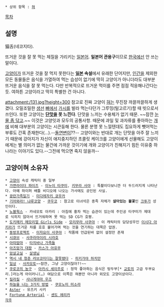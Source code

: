  * 상위 항목 : [[혀]]

[[목차]]
== 설명 ==
猫舌(네코지타).

뜨거운 것을 잘 못 먹는 체질을 가리키는 [[일본어]]. '''일본어 관용구'''이므로 [[한국]]에선 안 쓰는 말이다.

[[고양이]]가 뜨거운 것을 잘 먹지 못한다는 '''[[일본]] 속설'''에서 유래한 단어지만, [[인간]]을 제외한 모든 동물들은 음식을 가열하여 먹는 습성이 없기에 딱히 고양이가 아니더라도 대부분 뜨거운 음식을 잘 못 먹는다. 다만 반복적으로 뜨거운 먹이를 주면 점점 적응해나간다는 듯. 여하튼 고양이라고 딱히 특별한 건 아니다.

attachment:/131.jpg?height=300
참고로 진짜 고양이 [[혀]]는 무진장 까끌까끌하게 생겼다. 오밀조밀한 [[생선]] [[뼈]]에서 [[가시]]를 발라 먹는다던가 그루밍(털고르기)할 때 빗으로서 쓰인다. 
또한 고양이는 '''[[단맛]]을 못 느낀다'''. 단맛을 느끼는 수용체가 없기 때문. ~~잠깐 [[눈물 좀 닦고]].~~ 이것은 고양잇과 모두의 공통사항. 때문에 과일 및 과자류를 좋아하는 [[개]]에 비해 대부분의 고양이는 시큰둥해 한다. 물론 분명 못 느낄텐데도 집요하게 뺏어먹는 부류도 간혹 존재한다(...).--[[돌연변이]]??-- 고양이와는 반대로 개는 단맛을 아주 잘 느끼기 때문에 강아지가 자신이 애지중지하던 초콜릿 케이크를 고양이에게 선물해도 고양이에게는 별 의미가 없는 물건에 가까운 것이기에 개와 고양이가 친해지기 힘든 이유중 하나라는 이야기도 있다.--그전에 먹으면 죽지 않을까--

== 고양이혀 소유자 ==
 * [[고양이]] 속성 캐릭터 중 일부
 * [[가면라이더 파이즈]] - [[이누이 타쿠미]], [[키무라 사야]] : 특촬이다보니깐 더 두드러지게 나타난다. 아예 하이퍼 배틀 비디오에 나오는 가사에도 공인된 사실.
 * [[광란가족일기]] - [[미다레자키 쿄우카]]
 * [[기어와라! 냐루코양]] - [[쿠우코]] : 참고로 이녀석은 종족 자체가 '''살아있는 불꽃'''인 [[크투가]] 성인이다.
 * [[노블웍스]] - 카네모토 아카리 : 아침에 홍차 먹는 습관이 있는데 주인공 타쿠미가 제대로 식히지 않아서 뜨거워하며 못 먹는 SD CG가 호평.
 * [[도키메키 메모리얼 Girls Side]] - [[모리무라 사쿠야]] : 이 캐릭터의 담당성우인 [[이시다 아키라]]가 뜨거운 차를 호호 불어가며 먹는 것을 연기하는 대목은 압권.
 * [[동방프로젝트]] - [[이자요이 사쿠야]] : 작품에 언급된바 없이 설정만 존재
 * [[시큐브]] - [[사쿠라마이리 시라호]]
 * [[아따맘마]] - [[타치바나 가족들]]
 * [[아즈망가 대왕]] - [[카스가 아유무]]
 * [[암살교실]] - [[살생님]]
 * [[역시 내 청춘 러브코미디는 잘못됐다]] - [[히키가야 하치만]]
 * [[일상(만화)|일상]] - [[사카모토]]~~잠깐, 그냥 고양이잖아?!~~
 * [[쿠로코의 농구]] - [[아카시 세이주로]] : 정작 좋아하는 음식은 탕두부[* [[교토]]의 고급 두부요리.]라는게 아이러니(…) 여담으로 이쪽은 혀뿐만 아니라 외모도 고양이상이다.
 * [[킬라킬]] - [[사나게야마 우즈]]
 * [[하늘을 나는 3가지 방법]] - [[쿠모노미 미소라]]
 * [[Aster]] - 유즈키 사키
 * [[Fortune Arterial]] - [[센도 에리카]]
 [[각주]]
